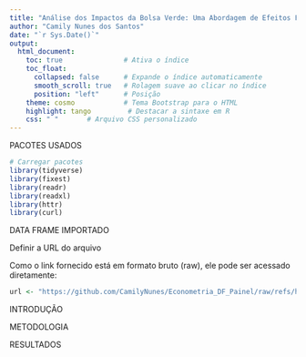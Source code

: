 ```yaml
---
title: "Análise dos Impactos da Bolsa Verde: Uma Abordagem de Efeitos Fixos e Aleatórios"
author: "Camily Nunes dos Santos"
date: "`r Sys.Date()`"
output: 
  html_document:
    toc: true               # Ativa o índice
    toc_float: 
      collapsed: false      # Expande o índice automaticamente
      smooth_scroll: true   # Rolagem suave ao clicar no índice
      position: "left"      # Posição
    theme: cosmo            # Tema Bootstrap para o HTML
    highlight: tango         # Destacar a sintaxe em R
    css: " "       # Arquivo CSS personalizado
---
```


PACOTES USADOS
```r
# Carregar pacotes
library(tidyverse)
library(fixest)
library(readr)
library(readxl)
library(httr)
library(curl)
```

DATA FRAME IMPORTADO

Definir a URL do arquivo

Como o link fornecido está em formato bruto (raw), ele pode ser acessado diretamente:
```r
url <- "https://github.com/CamilyNunes/Econometria_DF_Painel/raw/refs/heads/main/@Trabalho%20Final/PROGRAMA_BOLSA_VERDE/Dados/Bando_dados_final.xlsx"

```



INTRODUÇÃO



METODOLOGIA



RESULTADOS
